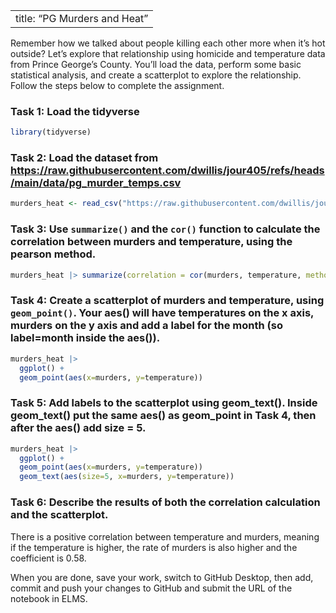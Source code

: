 
---
title: "PG Murders and Heat"
---

Remember how we talked about people killing each other more when it's hot outside? Let's explore that relationship using homicide and temperature data from Prince George's County. You'll load the data, perform some basic statistical analysis, and create a scatterplot to explore the relationship. Follow the steps below to complete the assignment.

### Task 1: Load the tidyverse

```r
library(tidyverse)
```


### Task 2: Load the dataset from [https://raw.githubusercontent.com/dwillis/jour405/refs/heads/main/data/pg_murder_temps.csv](https://raw.githubusercontent.com/dwillis/jour405/refs/heads/main/data/pg_murder_temps.csv)
```r
murders_heat <- read_csv("https://raw.githubusercontent.com/dwillis/jour405/refs/heads/main/data/pg_murder_temps.csv")
```


### Task 3: Use `summarize()` and the `cor()` function to calculate the correlation between murders and temperature, using the pearson method.
```r
murders_heat |> summarize(correlation = cor(murders, temperature, method="pearson"))
```


### Task 4: Create a scatterplot of murders and temperature, using `geom_point()`. Your aes() will have temperatures on the x axis, murders on the y axis and add a label for the month (so label=month inside the aes()).
```r
murders_heat |>
  ggplot() +
  geom_point(aes(x=murders, y=temperature))
```


### Task 5: Add labels to the scatterplot using geom_text(). Inside geom_text() put the same aes() as geom_point in Task 4, then after the aes() add size = 5.
```r
murders_heat |>
  ggplot() +
  geom_point(aes(x=murders, y=temperature))
  geom_text(aes(size=5, x=murders, y=temperature))
```


### Task 6: Describe the results of both the correlation calculation and the scatterplot.
There is a positive correlation between temperature and murders, meaning if the temperature is higher, the rate of murders is also higher and the coefficient is 0.58. 

When you are done, save your work, switch to GitHub Desktop, then add, commit and push your changes to GitHub and submit the URL of the notebook in ELMS.